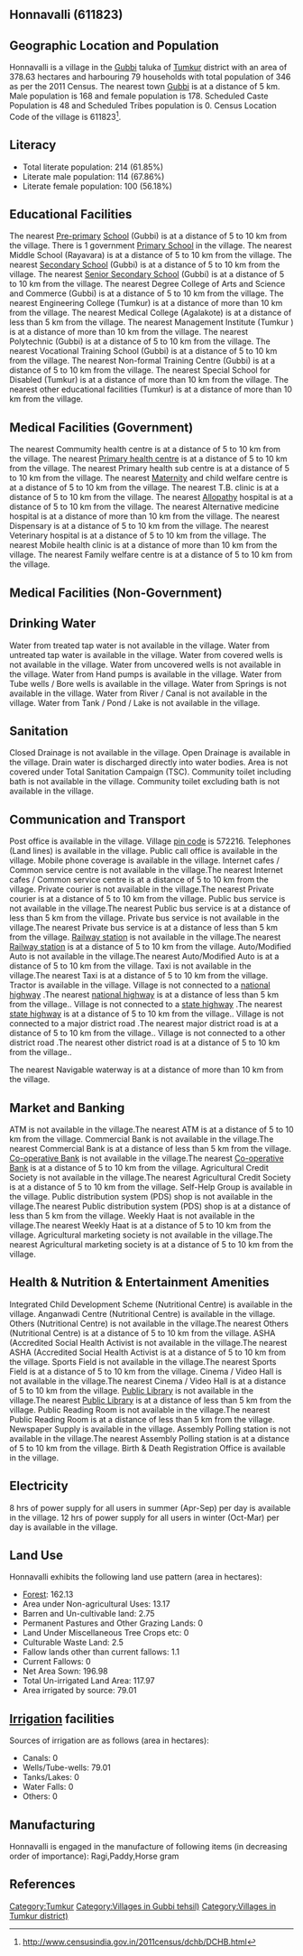 {{Infobox settlement
| name=Honnavalli
| native_name=
| native_name_lang=
| other_name=
| nickname=
| settlement_type=Village
| image_skyline=
| image_alt=
| image_caption=
| pushpin_map=India Karnataka
| pushpin_label_position=right
| pushpin_map_alt=
| pushpin_map_caption=Location in Karnataka, India
| latd=
| latm=
| lats=
| latNS=
| longd=
| longm=
| longs=
| longEW=
| coordinates_display=inline,title
| subdivision_type=Country
| subdivision_name={{flag|India}}
| subdivision_type1=[[States and territories of India|State]]
| subdivision_name1=Karnataka 
| subdivision_type2=[[List of districts of India|District]]
| subdivision_name2=Tumkur
| subdivision_type3=Tahsil
| subdivision_name3=Gubbi 
| website=
| established_title=<!-- Established -->
| established_date=
| founder=
| named_for=
| government_type=
| governing_body=
| unit_pref=Metric=
| area_footnotes=
| area_rank=
| area_total_km2=3.79
| elevation_footnotes=
| elevation_m=
| population_total=346
| population_as_of=2011
| population_rank=
| population_density_km2=91
| population_demonym=
| population_footnotes=
| demographics_type1=Languages
| demographics1_title1=Official
| demographics1_info1=[[Kannada language|Kannada]]
| timezone1=[[Indian Standard Time|IST]]
| utc_offset1==+5:30
| postal_code_type=[[Postal Index Number|PIN]]
| postal_code=572216
| area_code_type=Telephone code
| area_code=
| registration_plate=
| blank1_name_sec1=Nearest city
| blank1_info_sec1=[[Gubbi]]
| blank2_name_sec1=[[Human sex ratio|Sex ratio]]
| blank2_info_sec1=1059 [[male|♂]]/[[female|♀]]
| blank3_name_sec1=Literacy
| blank3_info_sec1=61.85%
| blank1_name_sec2=[[2011 Census of India|2011 census]] code
| blank1_info_sec2=611823
| footnotes=
}}

== Honnavalli (611823) ==

== Geographic Location and Population ==

Honnavalli is a village in the [[Gubbi ]] taluka of [[Tumkur]] district with an area of 378.63 hectares and harbouring 79 households with total population of 346 as per the 2011 Census. The nearest town [[Gubbi]] is at a distance of 5 km. Male population is 168 and female population is 178. Scheduled Caste Population is 48 and Scheduled Tribes population is 0. Census Location Code of the village is 611823<ref>http://www.censusindia.gov.in/2011census/dchb/DCHB.html</ref>.


== Literacy ==  
* Total literate population: 214 (61.85%)
* Literate male population: 114 (67.86%)
* Literate female population: 100 (56.18%)


== Educational Facilities ==  
The nearest [[Pre-primary]] [[School]] (Gubbi) is at a distance of 5 to 10 km from the village.
There is 1 government [[Primary School]] in the village.
The nearest Middle School (Rayavara) is at a distance of 5 to 10 km from the village.
The nearest [[Secondary School]] (Gubbi) is at a distance of 5 to 10 km from the village.
The nearest [[Senior Secondary School]] (Gubbi) is at a distance of 5 to 10 km from the village.
The nearest Degree College of Arts and Science and Commerce (Gubbi) is at a distance of 5 to 10 km from the village.
The nearest Engineering College (Tumkur) is at a distance of more than 10 km from the village.
The nearest Medical College (Agalakote) is at a distance of less than 5 km from the village.
The nearest Management Institute (Tumkur ) is at a distance of more than 10 km from the village.
The nearest Polytechnic (Gubbi) is at a distance of 5 to 10 km from the village.
The nearest Vocational Training School (Gubbi) is at a distance of 5 to 10 km from the village.
The nearest Non-formal Training Centre (Gubbi) is at a distance of 5 to 10 km from the village.
The nearest Special School for Disabled (Tumkur) is at a distance of more than 10 km from the village.
The nearest other educational facilities (Tumkur) is at a distance of more than 10 km from the village.


== Medical Facilities (Government) ==
The nearest Commumity health centre is at a distance of 5 to 10 km from the village.
The nearest [[Primary health centre]] is at a distance of 5 to 10 km from the village.
The nearest Primary health sub centre is at a distance of 5 to 10 km from the village.
The nearest [[Maternity]] and child welfare centre is at a distance of 5 to 10 km from the village.
The nearest T.B. clinic is at a distance of 5 to 10 km from the village.
The nearest [[Allopathy]] hospital is at a distance of 5 to 10 km from the village.
The nearest Alternative medicine hospital is at a distance of more than 10 km from the village.
The nearest Dispensary is at a distance of 5 to 10 km from the village.
The nearest Veterinary hospital is at a distance of 5 to 10 km from the village.
The nearest Mobile health clinic is at a distance of more than 10 km from the village.
The nearest Family welfare centre is at a distance of 5 to 10 km from the village.


== Medical Facilities (Non-Government) ==











== Drinking Water ==
Water from treated tap water is not available in the village.
Water from untreated tap water is available in the village.
Water from covered wells is not available in the village.
Water from uncovered wells is not available in the village.
Water from Hand pumps is available in the village.
Water from Tube wells / Bore wells is available in the village.
Water from Springs is not available in the village.
Water from River / Canal is not available in the village.
Water from Tank / Pond / Lake is not available in the village.


== Sanitation ==
Closed Drainage is not available in the village.
Open Drainage is available in the village.
Drain water is discharged directly into water bodies.
Area is not covered under Total Sanitation Campaign (TSC).
Community toilet including bath is not available in the village.
Community toilet excluding bath is not available in the village.


== Communication and Transport ==
Post office is available in the village.
Village [[pin code]] is 572216.
Telephones (Land lines) is available in the village.
Public call office is available in the village.
Mobile phone coverage is available in the village.
Internet cafes / Common service centre is not available in the village.The nearest Internet cafes / Common service centre is at a distance of 5 to 10 km from the village.
Private courier is not available in the village.The nearest Private courier is at a distance of 5 to 10 km from the village.
Public bus service is not available in the village.The nearest Public bus service is at a distance of less than 5 km from the village.
Private bus service is not available in the village.The nearest Private bus service is at a distance of less than 5 km from the village.
[[Railway station]] is not available in the village.The nearest [[Railway station]] is at a distance of 5 to 10 km from the village.
Auto/Modified Auto is not available in the village.The nearest Auto/Modified Auto is at a distance of 5 to 10 km from the village.
Taxi is not available in the village.The nearest Taxi is at a distance of 5 to 10 km from the village.
Tractor is available in the village.
Village is not connected to a [[national highway]] .The nearest [[national highway]] is at a distance of less than 5 km from the village..
Village is not connected to a [[state highway]] .The nearest [[state highway]] is at a distance of 5 to 10 km from the village..
Village is not connected to a major district road   .The nearest major district road   is at a distance of 5 to 10 km from the village..
Village is not connected to a other district road .The nearest other district road is at a distance of 5 to 10 km from the village..



The nearest Navigable waterway is at a distance of more than 10 km from the village.



== Market and Banking ==
ATM is not available in the village.The nearest ATM is at a distance of 5 to 10 km from the village.
Commercial Bank is not available in the village.The nearest Commercial Bank is at a distance of less than 5 km from the village.
[[Co-operative Bank]] is not available in the village.The nearest [[Co-operative Bank]] is at a distance of 5 to 10 km from the village.
Agricultural Credit Society is not available in the village.The nearest Agricultural Credit Society is at a distance of 5 to 10 km from the village.
Self-Help Group is available in the village.
Public distribution system (PDS) shop is not available in the village.The nearest Public distribution system (PDS) shop is at a distance of less than 5 km from the village.
Weekly Haat is not available in the village.The nearest Weekly Haat is at a distance of 5 to 10 km from the village.
Agricultural marketing society is not available in the village.The nearest Agricultural marketing society is at a distance of 5 to 10 km from the village.


== Health & Nutrition & Entertainment Amenities ==
Integrated Child Development Scheme (Nutritional Centre) is available in the village.
Anganwadi Centre (Nutritional Centre) is available in the village.
Others (Nutritional Centre) is not available in the village.The nearest Others (Nutritional Centre) is at a distance of 5 to 10 km from the village.
ASHA (Accredited Social Health Activist is not available in the village.The nearest ASHA (Accredited Social Health Activist is at a distance of 5 to 10 km from the village.
Sports Field is not available in the village.The nearest Sports Field is at a distance of 5 to 10 km from the village.
Cinema / Video Hall is not available in the village.The nearest Cinema / Video Hall is at a distance of 5 to 10 km from the village.
[[Public Library]] is not available in the village.The nearest [[Public Library]] is at a distance of less than 5 km from the village.
Public Reading Room is not available in the village.The nearest Public Reading Room is at a distance of less than 5 km from the village.
Newspaper Supply is available in the village.
Assembly Polling station is not available in the village.The nearest Assembly Polling station is at a distance of 5 to 10 km from the village.
Birth & Death Registration Office is available in the village.


== Electricity ==






8 hrs of power supply for all users in summer (Apr-Sep) per day is available in the village.
12 hrs of power supply for all users in winter (Oct-Mar) per day is available in the village.


== Land Use ==
Honnavalli exhibits the following land use pattern (area in hectares):
* [[Forest]]: 162.13
* Area under Non-agricultural Uses: 13.17
* Barren and Un-cultivable land: 2.75
* Permanent Pastures and Other Grazing Lands: 0
* Land Under Miscellaneous Tree Crops etc: 0
* Culturable Waste Land: 2.5
* Fallow lands other than current fallows: 1.1
* Current Fallows: 0
* Net Area Sown: 196.98
* Total Un-irrigated Land Area: 117.97
* Area irrigated by source: 79.01


== [[Irrigation]] facilities ==
Sources of irrigation are as follows (area in hectares):
* Canals: 0
* Wells/Tube-wells: 79.01
* Tanks/Lakes: 0
* Water Falls: 0
* Others: 0


== Manufacturing ==
Honnavalli is engaged in the manufacture of following items (in decreasing order of importance): Ragi,Paddy,Horse gram


[[Category:Tumkur]]
[[Category:Villages in Gubbi  tehsil)]]
[[Category:Villages in Tumkur district)]]


== References ==
{{Reflist}}


